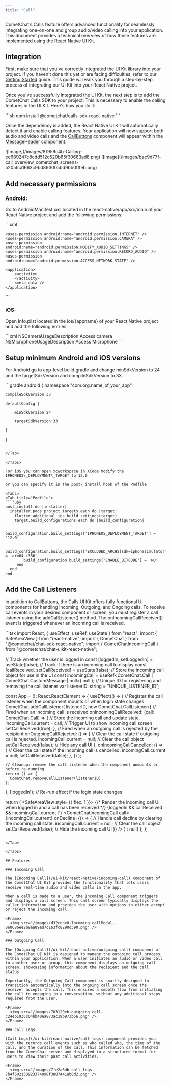 ```yaml
---
title: "Call"
---
```


CometChat’s Calls feature offers advanced functionality for seamlessly integrating one-on-one and group audio/video calling into your application. This document provides a technical overview of how these features are implemented using the React Native UI Kit.

## Integration

First, make sure that you've correctly integrated the UI Kit library into your project. If you haven't done this yet or are facing difficulties, refer to our [Getting Started](/ui-kit/react-native/getting-started) guide. This guide will walk you through a step-by-step process of integrating our UI Kit into your React Native project.

Once you've successfully integrated the UI Kit, the next step is to add the CometChat Calls SDK to your project. This is necessary to enable the calling features in the UI Kit. Here's how you do it:

<Tabs>
<Tab title="Bash">
```sh
npm install @cometchat/calls-sdk-react-native
```

</Tab>

</Tabs>

Once the dependency is added, the React Native UI Kit will automatically detect it and enable calling features. Your application will now support both audio and video calls and the [CallButtons](/ui-kit/react-native/call-buttons) component will appear within the [MessageHeader](/ui-kit/react-native/message-header) component.

<Tabs>
<Tab title="iOS">
![Image](/images/81959c4b-Calling-ee689247c8cdd512c520b85f30683ad8.png)

</Tab>

<Tab title="Android">
![Image](/images/bae9d77f-call_overview_cometchat_screens-a20afca1663c9bd893005bd9bb0fffeb.png)

</Tab>

</Tabs>

## Add necessary permissions

### Android:

Go to AndroidManifest.xml located in the react-native/app/src/main of your React Native project and add the following permissions:

<Tabs>
<Tab title="AndroidManifest.xml">
```xml
<manifest xmlns:android="http://schemas.android.com/apk/res/android"
    package="com.org.name_of_your_app" >

    <uses-permission android:name="android.permission.INTERNET" />
    <uses-permission android:name="android.permission.CAMERA" />
    <uses-permission android:name="android.permission.MODIFY_AUDIO_SETTINGS" />
    <uses-permission android:name="android.permission.RECORD_AUDIO" />
    <uses-permission android:name="android.permission.ACCESS_NETWORK_STATE" />

    <application>
        <activity>
        </activity>
        <meta-data />
    </application>
</manifest>
```

</Tab>

</Tabs>

### iOS:

Open Info.plist located in the ios/\{appname} of your React Native project and add the following entries:

<Tabs>
<Tab title="info.plist">
```xml
<?xml version="1.0" encoding="UTF-8"?>
<!DOCTYPE plist PUBLIC "-//Apple//DTD PLIST 1.0//EN" "http://www.apple.com/DTDs/PropertyList-1.0.dtd">
<plist version="1.0">
  <dict>
    <key>NSCameraUsageDescription</key>
    <string>Access camera</string>
    <key>NSMicrophoneUsageDescription</key>
    <string>Access Microphone</string>
  </dict>
</plist>
```

</Tab>

</Tabs>

## Setup minimum Android and iOS versions

For Android go to app-level build.gradle and change minSdkVersion to 24 and the targetSdkVersion and compileSdkVersion to 33.

<Tabs>
<Tab title="Gradle">
```gradle
android {
    namespace "com.org.name_of_your_app"

    compileSdkVersion 33

    defaultConfig {

        minSdkVersion 24

        targetSdkVersion 33

    }

}
```

</Tab>

</Tabs>

For iOS you can open xcworkspace in XCode modify the IPHONEOS\_DEPLOYMENT\_TARGET to 12.0

or you can specify it in the post\_install hook of the Podfile

<Tabs>
<Tab title="Podfile">
```ruby
post_install do |installer|
  installer.pods_project.targets.each do |target|
    flutter_additional_ios_build_settings(target)
    target.build_configurations.each do |build_configuration|

        build_configuration.build_settings['IPHONEOS_DEPLOYMENT_TARGET'] = '12.0'

        build_configuration.build_settings['EXCLUDED_ARCHS[sdk=iphonesimulator*]'] = 'arm64 i386'
        build_configuration.build_settings['ENABLE_BITCODE'] = 'NO'
     end
  end
end
```

</Tab>

</Tabs>

## Add the Call Listeners

In addition to CallButtons, the Calls UI Kit offers fully functional UI components for handling Incoming, Outgoing, and Ongoing calls. To receive call events in your desired component or screen, you must register a call listener using the addCallListener() method. The onIncomingCallReceived() event is triggered whenever an incoming call is received.

<Tabs>
<Tab title="Bash">
```tsx
import React, { useEffect, useRef, useState } from "react";
import { SafeAreaView } from "react-native";
import { CometChat } from "@cometchat/chat-sdk-react-native";
import { CometChatIncomingCall } from "@cometchat/chat-uikit-react-native";

// Track whether the user is logged in
const [loggedIn, setLoggedIn] = useState(false);
// Track if there is an incoming call to display
const [callReceived, setCallReceived] = useState(false);
// Store the incoming call object for use in the UI
const incomingCall = useRef<CometChat.Call | CometChat.CustomMessage | null>(
  null
);
// Unique ID for registering and removing the call listener
var listenerID: string = "UNIQUE_LISTENER_ID";

const App = (): React.ReactElement => {
  useEffect(() => {
    // Register the call listener when the component mounts or when login state changes
    CometChat.addCallListener(
      listenerID,
      new CometChat.CallListener({
        // Fired when an incoming call is received
        onIncomingCallReceived: (call: CometChat.Call) => {
          // Store the incoming call and update state.
          incomingCall.current = call;
          // Trigger UI to show incoming call screen
          setCallReceived(true);
        },
        // Fired when an outgoing call is rejected by the recipient
        onOutgoingCallRejected: () => {
          // Clear the call state if outgoing call is rejected.
          incomingCall.current = null; // Clear the call object
          setCallReceived(false); // Hide any call UI
        },
        onIncomingCallCancelled: () => {
          // Clear the call state if the incoming call is cancelled.
          incomingCall.current = null;
          setCallReceived(false);
        },
      })
    );

    // Cleanup: remove the call listener when the component unmounts or before re-running
    return () => {
      CometChat.removeCallListener(listenerID);
    };
  }, [loggedIn]); // Re-run effect if the login state changes

  return (
    <SafeAreaView style={{ flex: 1 }}>
      {/* Render the incoming call UI when logged in and a call has been received */}
      {loggedIn && callReceived && incomingCall.current ? (
        <CometChatIncomingCall
          call={incomingCall.current}
          onDecline={() => {
            // Handle call decline by clearing the incoming call state.
            incomingCall.current = null; // Clear the call object
            setCallReceived(false); // Hide the incoming call UI
          }}
        />
      ) : null}
    </SafeAreaView>
  );
};
```

</Tab>

</Tabs>

## Features

### Incoming Call

The [Incoming Call](/ui-kit/react-native/incoming-call) component of the CometChat UI Kit provides the functionality that lets users receive real-time audio and video calls in the app.

When a call is made to a user, the Incoming Call component triggers and displays a call screen. This call screen typically displays the caller information and provides the user with options to either accept or reject the incoming call.

<Frame>
  <img src="/images/d32cebe8-Incoming_callModal-060686ee2b9aa89ad7c163fc8290d390.png" />
</Frame>

### Outgoing Call

The [Outgoing Call](/ui-kit/react-native/outgoing-call) component of the CometChat UI Kit is designed to manage the outgoing call process within your application. When a user initiates an audio or video call to another user or group, this component displays an outgoing call screen, showcasing information about the recipient and the call status.

Importantly, the Outgoing Call component is smartly designed to transition automatically into the ongoing call screen once the receiver accepts the call. This ensures a smooth flow from initiating the call to engaging in a conversation, without any additional steps required from the user.

<Frame>
  <img src="/images/703120eb-outgoing_call-c24eb1936c04bb40ea873ac19b973b56.png" />
</Frame>

### Call Logs

[Call Logs](/ui-kit/react-native/call-logs) component provides you with the records call events such as who called who, the time of the call, and the duration of the call. This information can be fetched from the CometChat server and displayed in a structured format for users to view their past call activities.

<Frame>
  <img src="/images/7fe2a6db-call_logs-7b4f502153923374898f3887441ab8d2.png" />
</Frame>
